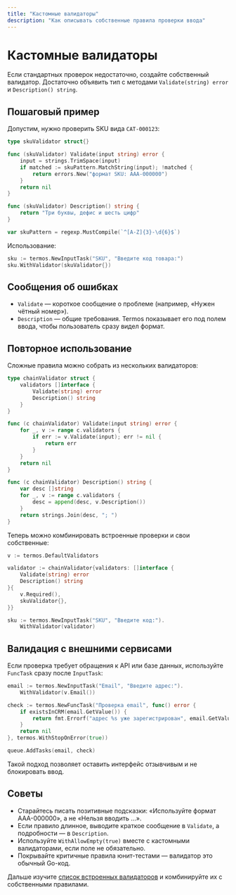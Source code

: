 ```yaml
---
title: "Кастомные валидаторы"
description: "Как описывать собственные правила проверки ввода"
---
```


# Кастомные валидаторы

Если стандартных проверок недостаточно, создайте собственный валидатор. Достаточно объявить тип с методами `Validate(string) error` и `Description() string`.

## Пошаговый пример

Допустим, нужно проверить SKU вида `CAT-000123`:

```go
type skuValidator struct{}

func (skuValidator) Validate(input string) error {
    input = strings.TrimSpace(input)
    if matched := skuPattern.MatchString(input); !matched {
        return errors.New("формат SKU: AAA-000000")
    }
    return nil
}

func (skuValidator) Description() string {
    return "Три буквы, дефис и шесть цифр"
}

var skuPattern = regexp.MustCompile(`^[A-Z]{3}-\d{6}$`)
```

Использование:

```go
sku := termos.NewInputTask("SKU", "Введите код товара:")
sku.WithValidator(skuValidator{})
```

## Сообщения об ошибках

- `Validate` — короткое сообщение о проблеме (например, «Нужен чётный номер»).
- `Description` — общие требования. Termos показывает его под полем ввода, чтобы пользователь сразу видел формат.

## Повторное использование

Сложные правила можно собрать из нескольких валидаторов:

```go
type chainValidator struct {
    validators []interface {
        Validate(string) error
        Description() string
    }
}

func (c chainValidator) Validate(input string) error {
    for _, v := range c.validators {
        if err := v.Validate(input); err != nil {
            return err
        }
    }
    return nil
}

func (c chainValidator) Description() string {
    var desc []string
    for _, v := range c.validators {
        desc = append(desc, v.Description())
    }
    return strings.Join(desc, "; ")
}
```

Теперь можно комбинировать встроенные проверки и свои собственные:

```go
v := termos.DefaultValidators

validator := chainValidator{validators: []interface {
    Validate(string) error
    Description() string
}{
    v.Required(),
    skuValidator{},
}}

sku := termos.NewInputTask("SKU", "Введите код:").
    WithValidator(validator)
```

## Валидация с внешними сервисами

Если проверка требует обращения к API или базе данных, используйте `FuncTask` сразу после `InputTask`:

```go
email := termos.NewInputTask("Email", "Введите адрес:").
    WithValidator(v.Email())

check := termos.NewFuncTask("Проверка email", func() error {
    if existsInCRM(email.GetValue()) {
        return fmt.Errorf("адрес %s уже зарегистрирован", email.GetValue())
    }
    return nil
}, termos.WithStopOnError(true))

queue.AddTasks(email, check)
```

Такой подход позволяет оставить интерфейс отзывчивым и не блокировать ввод.

## Советы

- Старайтесь писать позитивные подсказки: «Используйте формат AAA-000000», а не «Нельзя вводить …».
- Если правило длинное, выводите краткое сообщение в `Validate`, а подробности — в `Description`.
- Используйте `WithAllowEmpty(true)` вместе с кастомными валидаторами, если поле не обязательно.
- Покрывайте критичные правила юнит-тестами — валидатор это обычный Go-код.

Дальше изучите [список встроенных валидаторов](/ru/validation/built-in-validators) и комбинируйте их с собственными правилами.
